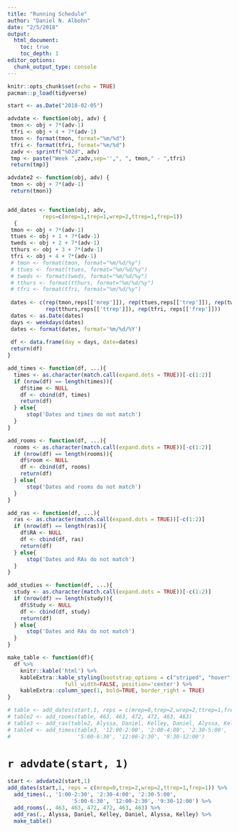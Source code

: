 ```yaml
---
title: "Running Schedule"
author: "Daniel N. Albohn"
date: "2/5/2018"
output: 
  html_document:
    toc: true
    toc_depth: 1
editor_options: 
  chunk_output_type: console
---
```


```r
knitr::opts_chunk$set(echo = TRUE)
pacman::p_load(tidyverse)

start <- as.Date("2018-02-05")

advdate <- function(obj, adv) {
 tmon <- obj + 7*(adv-1)
 tfri <- obj + 4 + 7*(adv-1)
 tmon <- format(tmon, format="%m/%d")
 tfri <- format(tfri, format="%m/%d")
 zadv <- sprintf("%02d", adv)
 tmp <- paste("Week ",zadv,sep='',", ", tmon," - ",tfri)
 return(tmp)}

advdate2 <- function(obj, adv) {
 tmon <- obj + 7*(adv-1)
 return(tmon)}


add_dates <- function(obj, adv, 
           reps=c(mrep=1,trep=1,wrep=2,ttrep=1,frep=1))
  {
 tmon <- obj + 7*(adv-1)
 ttues <- obj + 1 + 7*(adv-1)
 tweds <- obj + 2 + 7*(adv-1)
 tthurs <- obj + 3 + 7*(adv-1)
 tfri <- obj + 4 + 7*(adv-1)
 # tmon <- format(tmon, format="%m/%d/%y")
 # ttues <- format(ttues, format="%m/%d/%y")
 # tweds <- format(tweds, format="%m/%d/%y")
 # tthurs <- format(tthurs, format="%m/%d/%y")
 # tfri <- format(tfri, format="%m/%d/%y")
 
 dates <- c(rep(tmon,reps[['mrep']]), rep(ttues,reps[['trep']]), rep(tweds,reps[['wrep']]),
            rep(tthurs,reps[['ttrep']]), rep(tfri, reps[['frep']]))
 dates <- as.Date(dates)
 days <- weekdays(dates)
 dates <- format(dates, format='%m/%d/%Y')
 
 df <- data.frame(day = days, date=dates)
 return(df)
}

add_times <- function(df, ...){
  times <- as.character(match.call(expand.dots = TRUE))[-c(1:2)]
  if (nrow(df) == length(times)){
    df$time <- NULL
    df <- cbind(df, times)
    return(df)
  } else{
      stop('Dates and times do not match')
  }
}

add_rooms <- function(df, ...){
  rooms <- as.character(match.call(expand.dots = TRUE))[-c(1:2)]
  if (nrow(df) == length(rooms)){
    df$room <- NULL
    df <- cbind(df, rooms)
    return(df)
  } else{
      stop('Dates and rooms do not match')
  }
}

add_ras <- function(df, ...){
  ras <- as.character(match.call(expand.dots = TRUE))[-c(1:2)]
  if (nrow(df) == length(ras)){
    df$RA <- NULL
    df <- cbind(df, ras)
    return(df)
  } else{
      stop('Dates and RAs do not match')
  }
}

add_studies <- function(df, ...){
  study <- as.character(match.call(expand.dots = TRUE))[-c(1:2)]
  if (nrow(df) == length(study)){
    df$Study <- NULL
    df <- cbind(df, study)
    return(df)
  } else{
      stop('Dates and RAs do not match')
  }
}

make_table <- function(df){
  df %>% 
    knitr::kable('html') %>% 
    kableExtra::kable_styling(bootstrap_options = c("striped", "hover", "condensed"),
                  full_width=FALSE, position='center') %>% 
    kableExtra::column_spec(1, bold=TRUE, border_right = TRUE)
}

# table <- add_dates(start,1, reps = c(mrep=0,trep=2,wrep=2,ttrep=1,frep=1))
# table2 <- add_rooms(table, 463, 463, 472, 472, 463, 463)
# table3 <- add_ras(table2, Alyssa, Daniel, Kelley, Daniel, Alyssa, Kelley)
# table4 <- add_times(table3, '12:00-2:00', '2:00-4:00', '2:30-5:00',
#                     '5:00-6:30', '12:00-2:30', '9:30-12:00')
```

# `r advdate(start, 1)`

```r
start <- advdate2(start,1)
add_dates(start,1, reps = c(mrep=0,trep=2,wrep=2,ttrep=1,frep=1)) %>% 
  add_times(., '1:00-2:30', '2:30-4:00', '2:30-5:00',
                    '5:00-6:30', '12:00-2:30', '9:30-12:00') %>% 
  add_rooms(., 463, 463, 472, 472, 463, 463) %>% 
  add_ras(., Alyssa, Daniel, Kelley, Daniel, Alyssa, Kelley) %>% 
  make_table()
```





